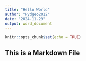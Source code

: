 ```yaml
---
title: "Hello World"
author: "Hydgeo2012"
date: "2024-11-29"
output: word_document
---
```


```r
knitr::opts_chunk$set(echo = TRUE)
```

## This is a Markdown File
